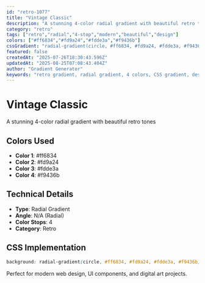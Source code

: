 ```yaml
---
id: "retro-1077"
title: "Vintage Classic"
description: "A stunning 4-color radial gradient with beautiful retro tones"
category: "retro"
tags: ["retro","radial","4-stop","modern","beautiful","design"]
colors: ["#ff6834","#fd9a24","#fdde3a","#f9436b"]
cssGradient: "radial-gradient(circle, #ff6834, #fd9a24, #fdde3a, #f9436b)"
featured: false
createdAt: "2025-07-26T18:30:43.596Z"
updatedAt: "2025-08-25T07:08:43.404Z"
author: "Gradient Generator"
keywords: "retro gradient, radial gradient, 4 colors, CSS gradient, design, #ff6834, #fd9a24, #fdde3a, #f9436b"
---
```


# Vintage Classic

A stunning 4-color radial gradient with beautiful retro tones

## Colors Used
- **Color 1**: #ff6834
- **Color 2**: #fd9a24
- **Color 3**: #fdde3a
- **Color 4**: #f9436b

## Technical Details
- **Type**: Radial Gradient
- **Angle**: N/A (Radial)
- **Color Stops**: 4
- **Category**: Retro

## CSS Implementation
```css
background: radial-gradient(circle, #ff6834, #fd9a24, #fdde3a, #f9436b);
```

Perfect for modern web design, UI components, and digital art projects.
